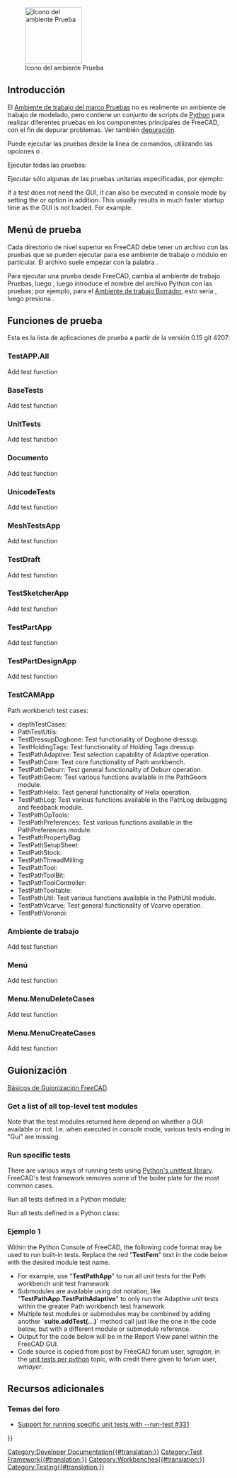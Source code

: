 <languages/>

{{Docnav/es
|[[Debugging/es|Depuración]]
|[[FreeCAD_Build_Tool/es|FreeCAD Herramienta Compilación]]
}}

[[Image:Workbench_Test.svg|thumb|128px|Icono del ambiente Prueba]]

{{TOCright}}

<span id="Introduction"></span>
== Introducción ==

<div class="mw-translate-fuzzy">
El [[Testing/es|Ambiente de trabajo del marco Pruebas]] no es realmente un ambiente de trabajo de modelado, pero contiene un conjunto de scripts de [[Python/es|Python]] para realizar diferentes pruebas en los componentes principales de FreeCAD, con el fin de depurar problemas. Ver también [[debugging/es|depuración]].
</div>

Puede ejecutar las pruebas desde la línea de comandos, utilizando las opciones {{incode|-t}} o {{incode|--run-test}}.

Ejecutar todas las pruebas:

{{Code|code=
freecad --run-test 0
}}

Ejecutar sólo algunas de las pruebas unitarias especificadas, por ejemplo:

{{Code|code=
freecad -t TestDraft
}}

If a test does not need the GUI, it can also be executed in console mode by setting the {{incode|-c}} or {{incode|--console}} option in addition. This usually results in much faster startup time as the GUI is not loaded. For example:

{{Code|code=
freecad -c -t TestPartDesignApp
}}

<span id="Test_menu"></span>
== Menú de prueba ==

Cada directorio de nivel superior en FreeCAD debe tener un archivo con las pruebas que se pueden ejecutar para ese ambiente de trabajo o módulo en particular. El archivo suele empezar con la palabra {{incode|Test}}.

Para ejecutar una prueba desde FreeCAD, cambia al ambiente de trabajo Pruebas, luego {{MenuCommand|Comandos de prueba → TestHierramientasGui → Autoprueba → Seleccionar nombre de la prueba}}, luego introduce el nombre del archivo Python con las pruebas; por ejemplo, para el [[Draft Workbench/es|Ambiente de trabajo Borrador]], esto sería {{MenuCommand|PruebaBorrador}}, luego presiona {{Button|Inicio}}.

<span id="Test_functions"></span>
== Funciones de prueba ==

Esta es la lista de aplicaciones de prueba a partir de la versión 0.15 git 4207:

=== TestAPP.All ===

Add test function

=== BaseTests ===

Add test function

=== UnitTests ===

Add test function

<span id="Document"></span>
=== Documento ===

Add test function

=== UnicodeTests ===

Add test function

=== MeshTestsApp ===

Add test function

=== TestDraft ===

Add test function

=== TestSketcherApp ===

Add test function

=== TestPartApp ===

Add test function

=== TestPartDesignApp ===

Add test function

=== TestCAMApp ===

Path workbench test cases:
* depthTestCases: 
* PathTestUtils: 
* TestDressupDogbone: Test functionality of Dogbone dressup.
* TestHoldingTags: Test functionality of Holding Tags dressup.
* TestPathAdaptive: Test selection capability of Adaptive operation.
* TestPathCore: Test core functionality of Path workbench.
* TestPathDeburr: Test general functionality of Deburr operation.
* TestPathGeom: Test various functions available in the PathGeom module.
* TestPathHelix: Test general functionality of Helix operation.
* TestPathLog: Test various functions available in the PathLog debugging and feedback module.
* TestPathOpTools: 
* TestPathPreferences: Test various functions available in the PathPreferences module.
* TestPathPropertyBag: 
* TestPathSetupSheet: 
* TestPathStock: 
* TestPathThreadMilling: 
* TestPathTool: 
* TestPathToolBit: 
* TestPathToolController: 
* TestPathTooltable: 
* TestPathUtil: Test various functions available in the PathUtil module.
* TestPathVcarve: Test general functionality of Vcarve operation.
* TestPathVoronoi:

<span id="Workbench"></span>
=== Ambiente de trabajo ===

Add test function

<span id="Menu"></span>
=== Menú ===

Add test function

=== Menu.MenuDeleteCases ===

Add test function

=== Menu.MenuCreateCases ===

Add test function

<span id="Scripting"></span>
==Guionización==

{{Emphasis|Ver también:}} [[FreeCAD_Scripting_Basics/es|Básicos de Guionización FreeCAD]].

===Get a list of all top-level test modules===

{{Code|code=
FreeCAD.__unit_test__
}}

Note that the test modules returned here depend on whether a GUI available or not. I.e. when executed in console mode, various tests ending in "Gui" are missing.

===Run specific tests===

There are various ways of running tests using [https://docs.python.org/3/library/unittest.html Python's unittest library]. FreeCAD's test framework removes some of the boiler plate for the most common cases.

Run all tests defined in a Python module:
{{Code|code=
import Test, TestFemApp
Test.runTestsFromModule(TestFemApp)
}}

Run all tests defined in a Python class:
{{Code|code=
import Test, femtest.app.test_solver_calculix
Test.runTestsFromClass(femtest.app.test_solver_calculix.TestSolverCalculix)
}}

<span id="Example_1"></span>
===Ejemplo 1===

Within the Python Console of FreeCAD, the following code format may be used to run built-in tests.  Replace the red "'''TestFem'''" text in the code below with the desired module test name.
* For example, use "'''TestPathApp'''" to run all unit tests for the Path workbench unit test framework.
* Submodules are available using dot notation, like "'''TestPathApp.TestPathAdaptive'''" to only run the Adaptive unit tests within the greater Path workbench test framework.
* Multiple test modules or submodules may be combined by adding another `'''suite.addTest(...)'''` method call just like the one in the code below, but with a different module or submodule reference.
* Output for the code below will be in the Report View panel within the FreeCAD GUI.
* Code source is copied from post by FreeCAD forum user, ''sgrogan'', in the [https://forum.freecadweb.org/viewtopic.php?style=3&p=153251#p153251 unit tests per python] topic, with credit there given to forum user, ''wmayer''.

{{Code|code=
import unittest
suite = unittest.TestSuite()
suite.addTest(unittest.defaultTestLoader.loadTestsFromName("TestFem"))
r = unittest.TextTestRunner()
r.run(suite)
}}

<span id="Additional_Resources"></span>
==Recursos adicionales==

<span id="Forum_Topics"></span>
===Temas del foro===

* [https://forum.freecadweb.org/viewtopic.php?style=3&f=27&t=18379 Support for running specific unit tests with --run-test #331]


{{Docnav/es
|[[Debugging/es|Depuración]]
|[[FreeCAD_Build_Tool/es|FreeCAD Herramienta Compilación]]
}}

<!--T:21-->
{{Userdocnavi{{#translation:}}}}
[[Category:Developer Documentation{{#translation:}}]]
[[Category:Test Framework{{#translation:}}]]
[[Category:Workbenches{{#translation:}}]]
[[Category:Testing{{#translation:}}]]